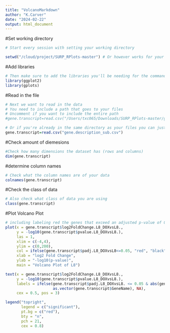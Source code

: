 ```yaml
---
title: "VolcanoMarkdown"
author: "K.Carver"
date: "2024-02-22"
output: html_document
---
```


#Set working directory
```r
# Start every session with setting your working directory

setwd("/cloud/project/SURP_RPlots-master") # Or however works for your computer

```

#Add libraries
```r
# Then make sure to add the libraries you'll be needing for the commands in this Script
library(ggplot2)
library(gplots)

```

#Read in the file
```r
# Next we want to read in the data 
# You need to include a path that goes to your files
# Uncomment if you want to include the entire path
#gene.transcript=read.csv("/Users/txc065/Downloads/SURP_RPlots-master/gene.description_sub.csv")

# Or if you're already in the same directory as your files you can just do
gene.transcript=read.csv("gene.description_sub.csv")

```

#Check amount of diemesions
```r
#Check how many dimensions the dataset has (rows and columns)
dim(gene.transcript)

```

#determine column names
```r
# Check what the column names are of your data
colnames(gene.transcript)

```

#Check the class of data
```r
# Also check what class of data you are using
class(gene.transcript)

```

#Plot Volcano Plot
```r
# including labeling red the genes that exceed an adjusted p-value of 0.05
plot(x = gene.transcript$log2FoldChange.L8_DOXvsL8., 
     y = -log10(gene.transcript$pvalue.L8_DOXvsL8.), 
     las = 1, 
     xlim = c(-4,4),
     ylim = c(0,200),
     col = ifelse(gene.transcript$padj.L8_DOXvsL8<=0.05, "red", "black"),
     xlab = "log2 Fold Change",
     ylab = "-log10(p-value)",
     main = "Volcano Plot of L8")

text(x = gene.transcript$log2FoldChange.L8_DOXvsL8., 
     y = -log10(gene.transcript$pvalue.L8_DOXvsL8.), 
     labels = ifelse(gene.transcript$padj.L8_DOXvsL8. <= 0.05 & abs(gene.transcript$log2FoldChange.L8_DOXvsL8.) >= 1.5, 
                     as.vector(gene.transcript$GeneName), NA),
     cex = 0.5, pos = 3)

legend("topright", 
       legend = c("significant"), 
       pt.bg = c("red"), 
       bty = "n",
       pch = 21, 
       cex = 0.8)

```


